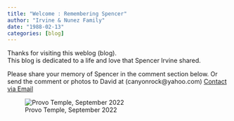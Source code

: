 ```yaml
---
title: "Welcome : Remembering Spencer"
author: "Irvine & Nunez Family"
date: "1988-02-13"
categories: [blog]
---
```


Thanks for visiting this weblog (blog).\
This blog is dedicated to a life and love that Spencer Irvine shared.

Please share your memory of Spencer in the comment section below.
Or send the comment or photos to David at (canyonrock@yahoo.com) [Contact via Email](mailto:canyonrock@yahoo.com)

![Provo Temple, September 2022](temple_flair.jpg)

<script src="https://utteranc.es/client.js"
        repo="https://github.com/spencerirvinereed/blogComment"
        issue-term="pathname"
        theme="github-light"
        crossorigin="anonymous"
        async>
</script>
